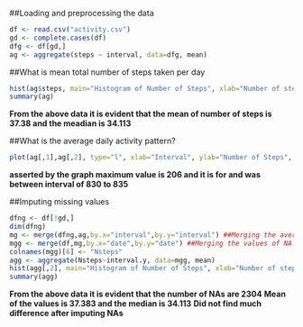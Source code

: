 ##Loading and preprocessing the data

```r
df <- read.csv("activity.csv")
gd <- complete.cases(df)
dfg <- df[gd,]
ag <- aggregate(steps ~ interval, data=dfg, mean)

```
##What is mean total number of steps taken per day

```r
hist(ag$steps, main="Histogram of Number of Steps", xlab="Number of steps")
summary(ag)
```
**From the above data it is evident that the mean of number of steps is 37.38 and the meadian is 34.113**

##What is the average daily activity pattern?

```r
plot(ag[,1],ag[,2], type="l", xlab="Interval", ylab="Number of Steps", main="Plot of Interval and number of steps")
```

**asserted by the graph maximum value is 206 and it is for and was between interval of 830 to 835**

##Imputing missing values
```r
dfng <- df[!gd,]
dim(dfng)
mg <- merge(dfng,ag,by.x="interval",by.y="interval") ##Merging the average values with dataframe of NAs
mgg <- merge(df,mg,by.x="date",by.y="date") ##Merging the values of NA with that of the original data frame
colnames(mgg)[6] <- "Nsteps"
agg <- aggregate(Nsteps~interval.y, data=mgg, mean)
hist(agg[,2], main="Histogram of Number of Steps", xlab="Number of steps")
summary(agg)

```

**From the above data it is evident that the number of NAs are 2304**
**Mean of the values is 37.383 and the median is 34.113**
**Did not find much difference after imputing NAs**



##